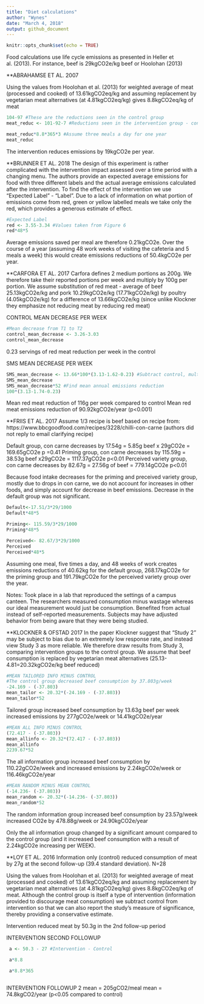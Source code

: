 ```yaml
---
title: "Diet calculations"
author: "Wynes"
date: "March 4, 2018"
output: github_document
---
```


```r
knitr::opts_chunk$set(echo = TRUE)
```

Food calculations use life cycle emissions as presented in Heller et al. (2013). For instance, beef is 29kgCO2e/kg beef or Hoolohan (2013)

**ABRAHAMSE ET AL. 2007

Using the values from Hoolohan et al. (2013) for weighted average of meat (processed and cooked) of 13.61kgCO2eq/kg and assuming replacement by vegetarian meat alternatives (at 4.81kgCO2eq/kg) gives 8.8kgCO2eq/kg of meat

```r
104-97 #These are the reductions seen in the control group
meat_reduc <- 101-92-7 #Reductions seen in the intervention group - control group reductions

meat_reduc*8.8*365*3 #Assume three meals a day for one year
meat_reduc
```



The intervention reduces emissions by 19kgCO2e per year.



**BRUNNER ET AL. 2018
The design of this experiment is rather complicated with the intervention impact assessed over a time period with a changing menu. The authors provide an expected average emissions for food with three different labels and the actual average emissions calculated after the intervention. To find the effect of the intervention we use "Expected Label" - "Label". Due to a lack of information on what portion of emissions come from red, green or yellow labelled meals we take only the red, which provides a generous estimate of effect.

```r
#Expected Label
red <- 3.55-3.34 #Values taken from Figure 6
red*48*5

```



Average emissions saved per meal are therefore 0.21kgCO2e. Over the course of a year (assuming 48 work weeks of visiting the cafeteria and 5 meals a week) this would create emissions reductions of 50.4kgCO2e per year.



**CARFORA ET AL. 2017
Carfora defines 2 medium portions as 200g. We therefore take their reported portions per week and multiply by 100g per portion. We assume substitution of red meat - average of beef 25.13kgCO2e/kg and pork 10.29kgCO2e/kg (17.71kgCO2e/kg) by poultry (4.05kgCO2e/kg) for a difference of 13.66kgCO2e/kg (since unlike Klockner they emphasize not reducing meat by reducing red meat)

CONTROL MEAN DECREASE PER WEEK
```r
#Mean decrease from T1 to T2
control_mean_decrease <- 3.26-3.03
control_mean_decrease
```



0.23 servings of red meat reduction per week in the control

SMS MEAN DECREASE PER WEEK
```r
SMS_mean_decrease <- 13.66*100*(3.13-1.62-0.23) #Subtract control, multiply by 100g/serving and by emissions factor
SMS_mean_decrease
SMS_mean_decrease*52 #Find mean annual emissions reduction
100*(3.13-1.74-0.23)

```



Mean red meat reduction of 116g per week compared to control
Mean red meat emissions reduction of 90.92kgCO2e/year (p<0.001)



**FRIIS ET AL. 2017 
Assume 1/3 recipe is beef based on recipe from: https://www.bbcgoodfood.com/recipes/3228/chilli-con-carne (authors did not reply to email clarifying recipe)

Default group, con carne decreases by 17.54g = 5.85g beef x 29gCO2e = 169.65gCO2e p =0.41
Priming group, con carne decreases by 115.59g = 38.53g beef x29gCO2e = 1117.37gCO2e p<0.01
Perceived variety group, con carne decreases by 82.67g = 27.56g of beef = 779.14gCO2e p<0.01

Because food intake decreases for the priming and preceived variety group, mostly due to drops in con carne, we do not account for increases in other foods, and simply account for decrease in beef emissions. Decrease in the default group was not significant.

```r
Default<-17.51/3*29/1000
Default*48*5

Priming<- 115.59/3*29/1000
Priming*48*5

Perceived<- 82.67/3*29/1000
Perceived
Perceived*48*5
```


Assuming one meal, five times a day, and 48 weeks of work creates emissions reductions of 40.62kg for the default group, 268.17kgCO2e for the priming group and 191.79kgCO2e for the perceived variety group over the year. 

Notes: Took place in a lab that reproduced the settings of a campus canteen. The researchers measured consumption minus wastage whereas our ideal measurement would just be consumption. Benefited from actual instead of self-reported measurements. Subjects may have adjusted behavior from being aware that they were being studied.



**KLOCKNER & OFSTAD 2017
In the paper Klockner suggest that "Study 2" may be subject to bias due to an extremely low response rate, and instead view Study 3 as more reliable. We therefore draw results from Study 3, comparing intervention groups to the control group. We assume that beef consumption is replaced by vegetarian meat alternatives (25.13-4.81=20.32kgCO2e/kg beef reduced)

```r
#MEAN TAILORED INFO MINUS CONTROL
#The control group decreased beef consumption by 37.803g/week
-24.169 - (-37.803)
mean_tailor <- 20.32*(-24.169 - (-37.803))
mean_tailor*52
```



Tailored group increased beef consumption by 13.63g beef per week
              increased emissions by 277gCO2e/week or 14.41kgCO2e/year


```r
#MEAN ALL INFO MINUS CONTROL
(72.417 - (-37.803))
mean_allinfo <- 20.32*(72.417 - (-37.803))
mean_allinfo
2239.67*52
```



The all information group increased beef consumption by 110.22gCO2e/week
                      and increased emissions by 2.24kgCO2e/week or 116.46kgCO2e/year


```r
#MEAN RANDOM MINUS MEAN CONTROL
(-14.236- (-37.803))
mean_random <- 20.32*(-14.236- (-37.803))
mean_random*52
```

The random information group increased beef consumption by 23.57g/week
                            increased CO2e by 478.88g/week or 24.90kgCO2e/year



Only the all information group changed by a significant amount compared to the control group (and it increased beef consumption with a result of 2.24kgCO2e increasing per WEEK). 



**LOY ET AL. 2016
Information only (control) reduced consumption of meat by 27g at the second follow-up (39.4 standard deviation). N=28


Using the values from Hoolohan et al. (2013) for weighted average of meat (processed and cooked) of 13.61kgCO2eq/kg and assuming replacement by vegetarian meat alternatives (at 4.81kgCO2eq/kg) gives 8.8kgCO2eq/kg of meat. Although the control group is itself a type of intervention (information provided to discourage meat consumption) we subtract control from intervention so that we can also report the study's measure of significance, thereby providing a conservative estimate.

Intervention reduced meat by 50.3g in the 2nd follow-up period


INTERVENTION SECOND FOLLOWUP
```r
 a <- 50.3 - 27 #Intervention - Control

 a*8.8

 a*8.8*365
 
```

INTERVENTION FOLLOWUP 2
mean = 205gCO2/meal
mean = 74.8kgCO2/year (p<0.05 compared to control)

